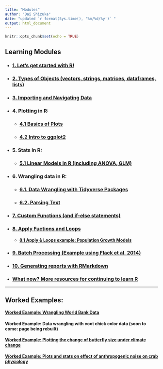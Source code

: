 ```yaml
---
title: "Modules"
author: "Dai Shizuka"
date: "updated `r format(Sys.time(), '%m/%d/%y')` "
output: html_document
---
```


```r
knitr::opts_chunk$set(echo = TRUE)
```

## Learning Modules

* ### [1. Let's get started with R!](01.Intro.html)

* ### [2. Types of Objects (vectors, strings, matrices, dataframes, lists)](02.ObjectTypes.html)

* ### [3. Importing and Navigating Data](03.Data.html)

* ### 4. Plotting in R:

    + ### [4.1 Basics of Plots](04.1.Plots_1.html)
    
    + ### [4.2 Intro to ggplot2](04.2.ggplot2_intro.html)

* ### 5. Stats in R:

    + ### [5.1 Linear Models in R (including ANOVA, GLM)](05.1.Stats_LinearModels.html)

* ### 6. Wrangling data in R:

    + ### [6.1. Data Wrangling with Tidyverse Packages](06.1.tidyverse.html)
    
    + ### [6.2. Parsing Text](06.2.stringr_WHO.html)

* ### [7. Custom Functions (and if-else statements)](07.Functions.html)

* ### [8. Apply Fuctions and Loops](08.Apply.html)

    + #### [8.1 Apply & Loops example: Population Growth Models](08.1.PopGrowth.html)

* ### [9. Batch Processing (Example using Flack et al. 2014)](09.batch.html) 

* ### [10. Generating reports with RMarkdown](10.Rmarkdown.html)

* ### [What now? More resources for continuing to learn R](resources.html)

***

## Worked Examples:

#### [Worked Example: Wrangling World Bank Data](Ex_WorldBank.html)

#### Worked Example: Data wrangling with coot chick color data (soon to come: page being rebuilt)

#### [Worked Example: Plotting the change of butterfly size under climate change](Ex1.Plot_Bowden.html)

#### [Worked Example: Plots and stats on effect of anthropogenic noise on crab physiology](E2_Wale.html)

    